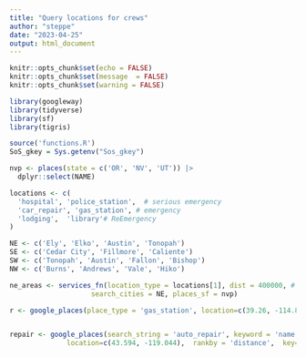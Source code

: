 ```yaml
---
title: "Query locations for crews"
author: "steppe"
date: "2023-04-25"
output: html_document
---
```



```r
knitr::opts_chunk$set(echo = FALSE)
knitr::opts_chunk$set(message  = FALSE)
knitr::opts_chunk$set(warning = FALSE)
```




```r
library(googleway)
library(tidyverse)
library(sf)
library(tigris)
```

```r
source('functions.R')
SoS_gkey = Sys.getenv("Sos_gkey")
```


```r

nvp <- places(state = c('OR', 'NV', 'UT')) |>
  dplyr::select(NAME)
```

```r

locations <- c(
  'hospital', 'police_station',  # serious emergency
  'car_repair', 'gas_station', # emergency
  'lodging',  'library'# ReEmergency 
)

NE <- c('Ely', 'Elko', 'Austin', 'Tonopah')
SE <- c('Cedar City', 'Fillmore', 'Caliente')
SW <- c('Tonopah', 'Austin', 'Fallon', 'Bishop')
NW <- c('Burns', 'Andrews', 'Vale', 'Hiko')

ne_areas <- services_fn(location_type = locations[1], dist = 400000, # in meters ~250 miles 
                    search_cities = NE, places_sf = nvp)

r <- google_places(place_type = 'gas_station', location=c(39.26, -114.8), rankby = 'distance', key = SoS_gkey)

```

```r


```


```r
repair <- google_places(search_string = 'auto_repair', keyword = 'name',
              location=c(43.594, -119.044),  rankby = 'distance',  key=key)
```


